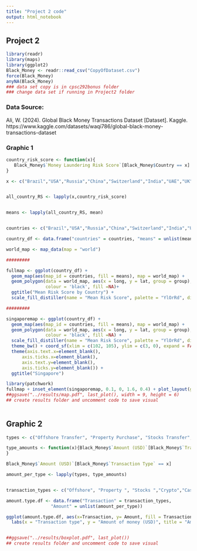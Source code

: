 ```yaml
---
title: "Project 2 code"
output: html_notebook
---
```



## Project 2

```r
library(readr)
library(maps)
library(ggplot2)
Black_Money <- readr::read_csv("CopyOfDataset.csv")
force(Black_Money)
anyNA(Black_Money)
### data set copy is in cpsc292bonus folder
### change data set if running in Project2 folder

```

### Data Source:

Ali, W. (2024). Global Black Money Transactions Dataset [Dataset]. Kaggle. https://www.kaggle.com/datasets/waqi786/global-black-money-transactions-dataset

### Graphic 1

```r
                                              
country_risk_score <- function(x){
   Black_Money$`Money Laundering Risk Score`[Black_Money$Country == x]
}

x <- c("Brazil","USA","Russia","China","Switzerland","India","UAE","UK","South Africa","Singapore")


all_country_RS <- lapply(x,country_risk_score)


means <- lapply(all_country_RS, mean)


countries <- c("Brazil","USA","Russia","China","Switzerland","India","United Arab Emirates","UK","South Africa","Singapore")

country_df <- data.frame("countries" = countries, "means" = unlist(means))

world_map <- map_data(map = "world")

#########

fullmap <- ggplot(country_df) +
  geom_map(aes(map_id = countries, fill = means), map = world_map) +
  geom_polygon(data = world_map, aes(x = long, y = lat, group = group), 
               colour = 'black', fill =NA)+
  ggtitle("Mean Risk Score by Country") +
  scale_fill_distiller(name = "Mean Risk Score", palette = "YlOrRd", direction = 1) + theme_bw()

#########

singaporemap <- ggplot(country_df) +
  geom_map(aes(map_id = countries, fill = means), map = world_map) +
  geom_polygon(data = world_map, aes(x = long, y = lat, group = group), 
               colour = 'black', fill =NA) + 
  scale_fill_distiller(name = "Mean Risk Score", palette = "YlOrRd", direction = 1) + 
  theme_bw() + coord_sf(xlim = c(102, 105), ylim = c(3, 0), expand = FALSE) + 
  theme(axis.text.x=element_blank(), 
      axis.ticks.x=element_blank(), 
      axis.text.y=element_blank(), 
      axis.ticks.y=element_blank()) +
  ggtitle("Singapore")
```

```r

library(patchwork)
fullmap + inset_element(singaporemap, 0.1, 0, 1.6, 0.4) + plot_layout(guides = "collect")
##ggsave("../results/map.pdf", last_plot(), width = 9, height = 6)
## create results folder and uncomment code to save visual
               
```



## Graphic 2

```r

types <- c("Offshore Transfer", "Property Purchase", "Stocks Transfer","Cryptocurrency","Cash Withdrawal")

type_amounts <- function(x){Black_Money$`Amount (USD)`[Black_Money$`Transaction Type` == x]
}

Black_Money$`Amount (USD)`[Black_Money$`Transaction Type` == x]

amount_per_type <- lapply(types, type_amounts)


transaction_types <- c("Offshore", "Property ", "Stocks ","Crypto","Cash")

amount.type.df <- data.frame("Transaction" = transaction_types,
                 "Amount" = unlist(amount_per_type))

ggplot(amount.type.df, aes(x=Transaction, y= Amount, fill = Transaction)) + geom_boxplot(varwidth = T) + 
  labs(x = "Transaction type", y = "Amount of money (USD)", title = "Amount of Money by Transaction Type") + theme_bw() + theme(legend.position = "none") + stat_summary(fun=mean, color="black",shape=18) 


##ggsave("../results/boxplot.pdf", last_plot())
## create results folder and uncomment code to save visual

```




